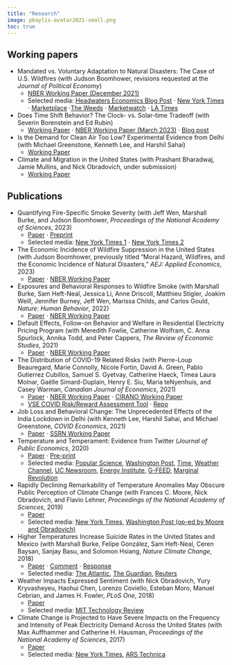 ```yaml
---
title: "Research"
image: pbaylis-avatar2021-small.png
toc: true
---
```


## Working papers

- Mandated vs. Voluntary Adaptation to Natural Disasters: The Case of U.S. Wildfires (with Judson Boomhower, revisions requested at the *Journal of Political Economy*)
  - [NBER Working Paper (December 2021)](https://www.nber.org/papers/w29621)
  - Selected media: [Headwaters Economics Blog Post](https://headwaterseconomics.org/natural-hazards/wildfire-suppression-costs-rising/) $\cdot$ [New York Times](https://www.nytimes.com/2022/01/26/us/wildfire-development-california-legal.html) $\cdot$ [Marketplace](https://open.spotify.com/episode/69CT2YZ4JE0cOCuBJS0slX?si=25f2a86cf5594870) $\cdot$[The Weeds](https://megaphone.link/VMP8825632497) $\cdot$ [Marketwatch](https://www.marketwatch.com/story/enforcing-building-codes-in-california-helped-reduce-the-risk-of-structural-loss-in-a-wildfire-by-40-11641316060) $\cdot$ [LA Times](https://www.latimes.com/california/story/2022-01-28/california-wildfire-retrofits-rural-san-diego)

- Does Time Shift Behavior? The Clock- vs. Solar-time Tradeoff (with Severin Borenstein and Ed Rubin)
  - [Working Paper](/pdf/time-june2024.pdf) $\cdot$ [NBER Working Paper (March 2023)](https://www.nber.org/papers/w30999) $\cdot$ [Blog post](https://energyathaas.wordpress.com/2023/03/06/does-anybody-really-care-what-time-it-is/)

- Is the Demand for Clean Air Too Low? Experimental Evidence from Delhi (with Michael Greenstone, Kenneth Lee, and Harshil Sahai)
  - [Working Paper](/pdf/masks-nov2023.pdf)
  
- Climate and Migration in the United States (with Prashant Bharadwaj, Jamie Mullins, and Nick Obradovich, under submission)
  - [Working Paper](/pdf/time-june2024.pdf)

## Publications

- Quantifying Fire-Specific Smoke Severity (with Jeff Wen, Marshall Burke, and Judson Boomhower, *Proceedings of the National Academy of Sciences*, 2023)
  - [Paper](https://www.pnas.org/doi/10.1073/pnas.2309325120) $\cdot$ [Preprint](https://eartharxiv.org/repository/view/5060/)
  - Selected media: [New York Times 1](https://www.nytimes.com/2023/05/17/opinion/wildfires-smoke-pollution-distance.html) $\cdot$ [New York Times 2](https://www.nytimes.com/2023/06/28/climate/tracing-wildfire-smoke-health.html)
- The Economic Incidence of Wildfire Suppression in the United States (with Judson Boomhower, previously titled "Moral Hazard, Wildfires, and the Economic Incidence of Natural Disasters," *AEJ: Applied Economics*, 2023) 
  - [Paper](https://www.aeaweb.org/articles?id=10.1257/app.20200662) $\cdot$ [NBER Working Paper](https://www.nber.org/papers/w26550.pdf)
- Exposures and Behavioral Responses to Wildfire Smoke (with Marshall Burke, Sam Heft-Neal, Jessica Li, Anne Driscoll, Matthieu Stigler, Joakim Weill, Jennifer Burney, Jeff Wen, Marissa Childs, and Carlos Gould, *Nature: Human Behavior*, 2022)
  - [Paper](https://www.nature.com/articles/s41562-022-01396-6) $\cdot$ [NBER Working Paper](https://www.nber.org/papers/w29380)
- Default Effects, Follow-on Behavior and Welfare in Residential Electricity Pricing Program (with Meredith Fowlie, Catherine Wolfram, C. Anna Spurlock, Annika Todd, and Peter Cappers, *The Review of Economic Studies*, 2021)
    - [Paper](https://academic.oup.com/restud/article-abstract/88/6/2886/6222168) $\cdot$ [NBER Working Paper](http://www.patrickbaylis.com/pdf/DefaultBias-NBER.pdf)
- The Distribution of COVID-19 Related Risks (with Pierre-Loup Beauregard, Marie Connolly, Nicole Fortin, David A. Green, Pablo Gutierrez Cubillos, Samuel S. Gyetvay, Catherine Haeck, Timea Laura Molnar, Gaëlle Simard-Duplain, Henry E. Siu, Maria teNyenhuis, and Casey Warman, *Canadian Journal of Economics*, 2021)
  - [Paper](https://onlinelibrary.wiley.com/doi/full/10.1111/caje.12540) $\cdot$ [NBER Working Paper](https://www.nber.org/papers/w27881.pdf) $\cdot$ [CIRANO Working Paper](https://ideas.repec.org/p/cir/cirwor/2020s-50.html)
  - [VSE COVID Risk/Reward Assessment Tool](https://baylislab.shinyapps.io/vse-risk-tool/) $\cdot$ [Repo](https://github.com/pbaylis/vse-risk-tool)
- Job Loss and Behavioral Change: The Unprecedented Effects of the India Lockdown in Delhi (with Kenneth Lee, Harshil Sahai, and Michael Greenstone, *COVID Economics*, 2021) 
  - [Paper](https://cepr.org/sites/default/files/CovidEconomics51.pdf) $\cdot$ [SSRN Working Paper](https://papers.ssrn.com/sol3/papers.cfm?abstract_id=3601979) 
- Temperature and Temperament: Evidence from Twitter (*Journal of Public Economics*, 2020)
  - [Paper](https://www.sciencedirect.com/science/article/abs/pii/S0047272720300256) $\cdot$ [Pre-print](/pdf/Baylis_TT_Paper_and_Appendix_20191223.pdf)
  - Selected media:  [Popular Science](https://www.popsci.com/science-confirms-obvious-we-hate-being-hot),  [Washington Post](https://www.washingtonpost.com/news/wonk/wp/2016/01/07/clear-evidence-that-cold-days-are-better-than-hot-ones/?noredirect=on&utm_term=.1338bbea7602),  [Time](http://time.com/4172187/temperature-weather-hot-cold-preferences/),  [Weather Channel](https://weather.com/health/news/weather-makes-us-more-miserable),  [UC Newsroom](https://www.universityofcalifornia.edu/news/what-billion-tweets-tell-us-about-climate-change),  [Energy Institute](https://energyathaas.wordpress.com/2015/12/07/heat-and-happiness/),  [G-FEED](http://www.g-feed.com/2015/12/warming-makes-people-unhappy-evidence.html),  [Marginal Revolution](https://marginalrevolution.com/marginalrevolution/2016/01/do-you-get-grumpy-over-seventy-degrees-fahrenheit.html)
- Rapidly Declining Remarkability of Temperature Anomalies May Obscure Public Perception of Climate Change (with Frances C. Moore, Nick Obradovich, and Flavio Lehner, *Proceedings of the National Academy of Sciences*, 2019)
  - [Paper](https://www.pnas.org/content/early/2019/02/15/1816541116)
  - Selected media:  [New York Times](https://www.nytimes.com/2019/02/26/climate/what-is-extreme-weather.html),  [Washington Post (op-ed by Moore and Obradovich)](https://www.washingtonpost.com/weather/2019/02/25/data-are-frogs-dont-boil-we-might/)
- Higher Temperatures Increase Suicide Rates in the United States and Mexico (with Marshall Burke, Felipe González, Sam Heft-Neal, Ceren Baysan, Sanjay Basu, and Solomon Hsiang, *Nature Climate Change*, 2018)
  - [Paper](http://em.rdcu.be/wf/click?upn=lMZy1lernSJ7apc5DgYM8fLeFU9SBVNVGySwNPJsu0A-3D_VU3-2B-2F8HBchm5dOaNevIAhP-2FsrdBAPzAm0rA-2B8dYvjp91uIGUxuZMmROi-2F6Eqk2dEeDOjay71-2FPLqxjXPntLgbnr7aL7PFwk89m5mkkKJA85bJ0q-2FF-2BV3rt1updqnxYlychJR-2BrxZPi0U9wjHq9p4AH3ys-2BYDzrFjajNsbSahaZFujVMoZaQz7eJu4lg-2FHO2m2SU87s2p5kcq4CTTitYYn3fyVEp8qKuhd5rvXuClipbHR5sl7hN-2FbCZbMdzmhS2OxAkqe4SuxwbogpRkFmJGaw-3D-3D) $\cdot$ [Comment](https://www.nature.com/articles/s41558-020-0791-3) $\cdot$ [Response](https://www.nature.com/articles/s41558-020-0792-2.epdf?sharing_token=0jD1JVoPl_7PZVgyUP74aNRgN0jAjWel9jnR3ZoTv0NEKVNoLOaLnn7fOjqRFq6Ji_BTSafl_-HrlVWUiE75uV0Ff9kc-ZK36llJ35pH6NM7OdBr3Ufc8aDRTgsD5CxJwZP5g19DfXFIRAgyfv2G712uxwREei87BGfGcUNLSFg%3D)
  - Selected media:  [The Atlantic](https://www.theatlantic.com/science/archive/2018/07/high-temperatures-cause-suicide-rates-to-increase/565826/),  [The Guardian](https://www.theguardian.com/environment/2018/jul/23/rising-temperatures-linked-to-increased-suicide-rates),  [Reuters](https://www.reuters.com/article/us-usa-climatechange-suicide/rising-heat-linked-to-suicide-spikes-in-us-and-mexico-idUSKBN1KD1WR)
- Weather Impacts Expressed Sentiment (with Nick Obradovich, Yury Kryvasheyeu, Haohui Chen, Lorenzo Coviello, Esteban Moro, Manuel Cebrian, and James H. Fowler, *PLoS One*, 2018)
  - [Paper](http://journals.plos.org/plosone/article?id=10.1371/journal.pone.0195750)
  - Selected media:  [MIT Technology Review](https://www.technologyreview.com/s/608961/billion-tweet-study-proves-we-write-happier-messages-when-the-weather-is-good/)
- Climate Change is Projected to Have Severe Impacts on the Frequency and Intensity of Peak Electricity Demand Across the United States (with Max Auffhammer and Catherine H. Hausman, *Proceedings of the National Academy of Sciences*, 2017)
  - [Paper](http://www.pnas.org/content/114/8/1886.full)
  - Selected media:  [New York Times](https://www.nytimes.com/interactive/2017/06/22/climate/95-degree-day-maps.html),  [ARS Technica](https://arstechnica.com/science/2017/02/us-electric-grid-isnt-ready-to-handle-our-future-climate/)


